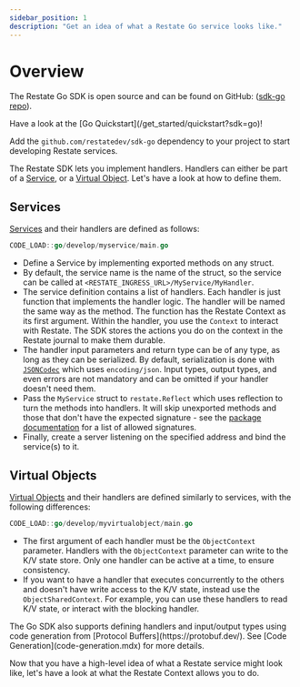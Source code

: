 ```yaml
---
sidebar_position: 1
description: "Get an idea of what a Restate Go service looks like."
---
```



# Overview

The Restate Go SDK is open source and can be found on GitHub: ([sdk-go repo](https://github.com/restatedev/sdk-go)).

<Admonition type="tip" icon="🚀" title="Set up your project in seconds">
Have a look at the [Go Quickstart](/get_started/quickstart?sdk=go)!
</Admonition>

Add the `github.com/restatedev/sdk-go` dependency to your project to start developing Restate services.

The Restate SDK lets you implement handlers.
Handlers can either be part of a [Service](/concepts/services#services-1), or a [Virtual Object](/concepts/services#virtual-objects). Let's have a look at how to define them.

## Services

[Services](/concepts/services#services-1) and their handlers are defined as follows:

```go
CODE_LOAD::go/develop/myservice/main.go
```

- Define a Service by implementing exported methods on any struct.
- By default, the service name is the name of the struct, so the service can be
  called at `<RESTATE_INGRESS_URL>/MyService/MyHandler`.
- The service definition contains a list of handlers.
  Each handler is just function that implements the handler logic. The handler
  will be named the same way as the method.
  The function has the Restate Context as its first argument.
  Within the handler, you use the `Context` to interact with Restate.
  The SDK stores the actions you do on the context in the Restate journal to make them durable.
- The handler input parameters and return type can be of any type, as long as
  they can be serialized. By default, serialization is done with
  [`JSONCodec`](https://pkg.go.dev/github.com/restatedev/sdk-go/encoding#PayloadCodec)
  which uses `encoding/json`. Input types, output types, and even errors are not mandatory
  and can be omitted if your handler doesn't need them.
- Pass the `MyService` struct to `restate.Reflect` which uses reflection to turn
  the methods into handlers. It will skip unexported methods and those that
  don't have the expected signature - see the [package documentation](https://pkg.go.dev/github.com/restatedev/sdk-go#Reflect)
  for a list of allowed signatures.
- Finally, create a server listening on the specified address and bind the
  service(s) to it.

## Virtual Objects

[Virtual Objects](/concepts/services#virtual-objects) and their handlers are defined similarly to services, with the following differences:

```go
CODE_LOAD::go/develop/myvirtualobject/main.go
```

- The first argument of each handler must be the `ObjectContext` parameter.
Handlers with the `ObjectContext` parameter can write to the K/V state store.
Only one handler can be active at a time, to ensure consistency.
- If you want to have a handler that executes concurrently to the others and
doesn't have write access to the K/V state, instead use the
`ObjectSharedContext`. For example, you can use these handlers to read K/V
state, or interact with the blocking handler.

<Admonition type="tip" title="Prefer a bit more type-safety?">
    The Go SDK also supports defining handlers and input/output types using
    code generation from [Protocol Buffers](https://protobuf.dev/). See
    [Code Generation](code-generation.mdx) for more details.
</Admonition>

Now that you have a high-level idea of what a Restate service might look like, let's have a look at what the Restate Context allows you to do.

